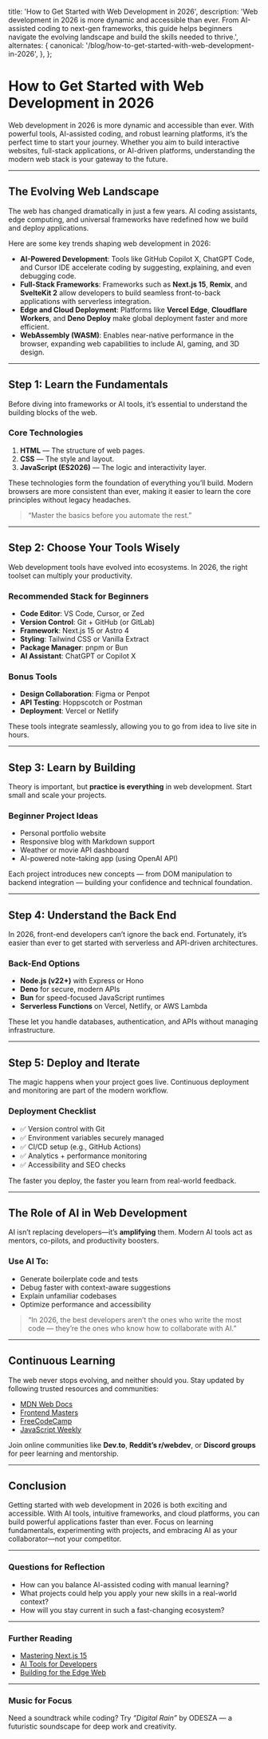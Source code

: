   title: 'How to Get Started with Web Development in 2026',
  description:
    'Web development in 2026 is more dynamic and accessible than ever. From AI-assisted coding to next-gen frameworks, this guide helps beginners navigate the evolving landscape and build the skills needed to thrive.',
  alternates: {
    canonical: '/blog/how-to-get-started-with-web-development-in-2026',
  },
};

<Cover
  src="https://images.pexels.com/photos/196645/pexels-photo-196645.jpeg"
  alt="A developer coding on futuristic holographic screens - from cosmos.com"
  caption="pexels.com"
/>

# How to Get Started with Web Development in 2026

Web development in 2026 is more dynamic and accessible than ever. With powerful tools, AI-assisted coding, and robust learning platforms, it’s the perfect time to start your journey. Whether you aim to build interactive websites, full-stack applications, or AI-driven platforms, understanding the modern web stack is your gateway to the future.

---

## The Evolving Web Landscape

The web has changed dramatically in just a few years. AI coding assistants, edge computing, and universal frameworks have redefined how we build and deploy applications.

Here are some key trends shaping web development in 2026:

- **AI-Powered Development**: Tools like GitHub Copilot X, ChatGPT Code, and Cursor IDE accelerate coding by suggesting, explaining, and even debugging code.
- **Full-Stack Frameworks**: Frameworks such as **Next.js 15**, **Remix**, and **SvelteKit 2** allow developers to build seamless front-to-back applications with serverless integration.
- **Edge and Cloud Deployment**: Platforms like **Vercel Edge**, **Cloudflare Workers**, and **Deno Deploy** make global deployment faster and more efficient.
- **WebAssembly (WASM)**: Enables near-native performance in the browser, expanding web capabilities to include AI, gaming, and 3D design.

---

## Step 1: Learn the Fundamentals

Before diving into frameworks or AI tools, it’s essential to understand the building blocks of the web.

### Core Technologies

1. **HTML** — The structure of web pages.  
2. **CSS** — The style and layout.  
3. **JavaScript (ES2026)** — The logic and interactivity layer.

These technologies form the foundation of everything you’ll build. Modern browsers are more consistent than ever, making it easier to learn the core principles without legacy headaches.

> “Master the basics before you automate the rest.”

---

## Step 2: Choose Your Tools Wisely

Web development tools have evolved into ecosystems. In 2026, the right toolset can multiply your productivity.

### Recommended Stack for Beginners

- **Code Editor**: VS Code, Cursor, or Zed  
- **Version Control**: Git + GitHub (or GitLab)  
- **Framework**: Next.js 15 or Astro 4  
- **Styling**: Tailwind CSS or Vanilla Extract  
- **Package Manager**: pnpm or Bun  
- **AI Assistant**: ChatGPT or Copilot X

### Bonus Tools

- **Design Collaboration**: Figma or Penpot  
- **API Testing**: Hoppscotch or Postman  
- **Deployment**: Vercel or Netlify  

These tools integrate seamlessly, allowing you to go from idea to live site in hours.

---

## Step 3: Learn by Building

Theory is important, but **practice is everything** in web development. Start small and scale your projects.

### Beginner Project Ideas

- Personal portfolio website  
- Responsive blog with Markdown support  
- Weather or movie API dashboard  
- AI-powered note-taking app (using OpenAI API)  

Each project introduces new concepts — from DOM manipulation to backend integration — building your confidence and technical foundation.

---

## Step 4: Understand the Back End

In 2026, front-end developers can’t ignore the back end. Fortunately, it’s easier than ever to get started with serverless and API-driven architectures.

### Back-End Options

- **Node.js (v22+)** with Express or Hono  
- **Deno** for secure, modern APIs  
- **Bun** for speed-focused JavaScript runtimes  
- **Serverless Functions** on Vercel, Netlify, or AWS Lambda  

These let you handle databases, authentication, and APIs without managing infrastructure.

---

## Step 5: Deploy and Iterate

The magic happens when your project goes live. Continuous deployment and monitoring are part of the modern workflow.

### Deployment Checklist

- ✅ Version control with Git  
- ✅ Environment variables securely managed  
- ✅ CI/CD setup (e.g., GitHub Actions)  
- ✅ Analytics + performance monitoring  
- ✅ Accessibility and SEO checks  

The faster you deploy, the faster you learn from real-world feedback.

---

## The Role of AI in Web Development

AI isn’t replacing developers—it’s **amplifying** them. Modern AI tools act as mentors, co-pilots, and productivity boosters.

### Use AI To:

- Generate boilerplate code and tests  
- Debug faster with context-aware suggestions  
- Explain unfamiliar codebases  
- Optimize performance and accessibility  

> “In 2026, the best developers aren’t the ones who write the most code — they’re the ones who know how to collaborate with AI.”

---

## Continuous Learning

The web never stops evolving, and neither should you. Stay updated by following trusted resources and communities:

- [MDN Web Docs](https://developer.mozilla.org/)
- [Frontend Masters](https://frontendmasters.com/)
- [FreeCodeCamp](https://freecodecamp.org/)
- [JavaScript Weekly](https://javascriptweekly.com/)

Join online communities like **Dev.to**, **Reddit’s r/webdev**, or **Discord groups** for peer learning and mentorship.

---

## Conclusion

Getting started with web development in 2026 is both exciting and accessible. With AI tools, intuitive frameworks, and cloud platforms, you can build powerful applications faster than ever. Focus on learning fundamentals, experimenting with projects, and embracing AI as your collaborator—not your competitor.

---

### Questions for Reflection

- How can you balance AI-assisted coding with manual learning?  
- What projects could help you apply your new skills in a real-world context?  
- How will you stay current in such a fast-changing ecosystem?

---

### Further Reading

- [Mastering Next.js 15](https://example.com/mastering-nextjs15)  
- [AI Tools for Developers](https://example.com/ai-tools-for-devs)  
- [Building for the Edge Web](https://example.com/edge-web-development)

---

### Music for Focus

Need a soundtrack while coding? Try _“Digital Rain”_ by ODESZA — a futuristic soundscape for deep work and creativity.
